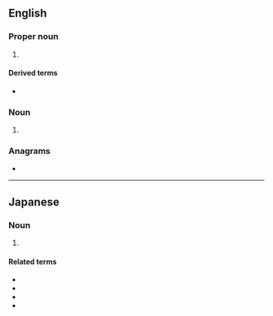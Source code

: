 {{also|js|Js|j's|j/s|J's}}
==English==

===Proper noun===
{{en-proper noun}}

# {{C|en|JavaScript}} {{lb|en|computing|internet}} {{initialism of|en|JavaScript}}

====Derived terms====
* {{l|en|WinJS}}

===Noun===
{{en-noun|-}}

# {{C|en|Ship prefixes}} {{lb|en|military|nautical}} {{initialism of|en|[[Japanese]] [[ship]]}} {{q|a ship of Japan from the Maritime Self Defense Force ([[MSDF]]/[[JMSDF]])}} {{q|a [[ship prefix]]}}

===Anagrams===
* {{anagrams|en|a=js|S.J.|SJ}}

----

==Japanese==

===Noun===
{{ja-noun|ジェー%エス}}

# {{initialism of|ja|[[女子]][[小学生]]|tr=joshi shōgakusei|t=female primary school student}}

====Related terms====
* {{ja-r|J%G|ジェー%ジー}}
* {{ja-r|J%D|ジェー%ディー}}
* {{ja-r|J%K|ジェー%ケー}}
* {{ja-r|J%C|ジェー%シー}}